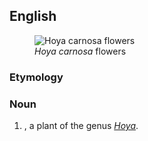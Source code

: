 ==English==
[[Image:Hoya_carnosa.jpg|thumb|''Hoya carnosa'' flowers]]
===Etymology===
{{compound|wax|plant}}

===Noun===
{{en-noun}}

# {{botany}} {{taxlink|Hoya carnosa|species}}, a plant of the genus ''[[Hoya]]''.